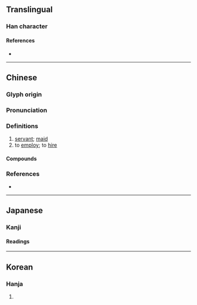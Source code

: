 {{also|佣}}
{{character info/new}}
==Translingual==

===Han character===
{{Han char|rn=9|rad=人|as=11|sn=13|four=20227|canj=OILB|ids=⿰亻庸}}

====References====
* {{Han ref|kx=0114.110|dkj=01007|dj=0242.200|hdz=10214.060|uh=50AD|ud=20653|bh=B6C4|bd=46788}}

----

==Chinese==
{{zh-forms|s=佣}}

===Glyph origin===
{{Han etym}}

===Pronunciation===
{{zh-pron
|m=yōng
|c=jung4,jung2,cung1
|mn=qz,tw,xm,zz:iong
|mc=y
|oc=y
|cat=
}}

===Definitions===
{{zh-hanzi}}

# [[servant]]; [[maid]]
# to [[employ]]; to [[hire]]

====Compounds====
{{zh-der|傭人|傭作|傭保|傭兵|傭工|傭給|傭耕|僱傭|女傭|幫傭|德潤傭書|傭僕|傭婦|家傭|傭婢|傭人領班}}

===References===
* {{R:yue:Hanzi}}

----

==Japanese==

===Kanji===
{{ja-kanji|grade=|rs=人11}}

====Readings====
{{ja-readings
|goon=よ
|kanon=よう
|on=ちょう
|kun=やと-う, あたい, ひと-し.い
}}

----

==Korean==

===Hanja===
{{ko-hanja|hangeul=[[용]], [[충]]|rv=yong, chung|mr=yong, ch'ung}}

# {{defn|lang=ko|sort=人11}}